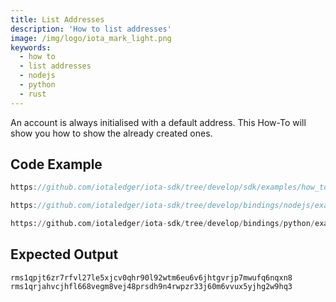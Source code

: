 ```yaml
---
title: List Addresses
description: 'How to list addresses'
image: /img/logo/iota_mark_light.png
keywords:
  - how to
  - list addresses
  - nodejs
  - python
  - rust
---
```



An account is always initialised with a default address. This How-To will show you how to show the already created ones.

## Code Example

<Tabs groupId="language">
<TabItem value="rust" label="Rust">

```rust reference
https://github.com/iotaledger/iota-sdk/tree/develop/sdk/examples/how_tos/accounts_and_addresses/list_addresses.rs
```

</TabItem>
<TabItem value="nodejs" label="Nodejs">

```typescript reference
https://github.com/iotaledger/iota-sdk/tree/develop/bindings/nodejs/examples/how_tos/accounts_and_addresses/list-addresses.ts
```

</TabItem>
<TabItem value="python" label="Python">

```python reference
https://github.com/iotaledger/iota-sdk/tree/develop/bindings/python/examples/how_tos/accounts_and_addresses/list_addresses.py
```

</TabItem>
</Tabs>

## Expected Output

```plaintext
rms1qpjt6zr7rfvl27le5xjcv0qhr90l92wtm6eu6v6jhtgvrjp7mwufq6nqxn8
rms1qrjahvcjhfl668vegm8vej48prsdh9n4rwpzr33j60m6vvux5yjhg2w9hq3
```
